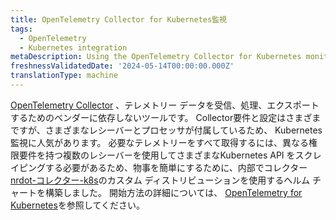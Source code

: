 ```yaml
---
title: OpenTelemetry Collector for Kubernetes監視
tags:
  - OpenTelemetry
  - Kubernetes integration
metaDescription: Using the OpenTelemetry Collector for Kubernetes monitoring
freshnessValidatedDate: '2024-05-14T00:00:00.000Z'
translationType: machine
---
```


[OpenTelemetry Collector](https://opentelemetry.io/docs/collector/) 、テレメトリー データを受信、処理、エクスポートするためのベンダーに依存しないツールです。 Collector要件と設定はさまざまですが、さまざまなレシーバーとプロセッサが付属しているため、 Kubernetes監視に人気があります。 必要なテレメトリーをすべて取得するには、異なる権限要件を持つ複数のレシーバーを使用してさまざまなKubernetes API をスクレイピングする必要があるため、物事を簡単にするために、内部でコレクター[nrdot-コレクター-k8s](https://github.com/newrelic/nrdot-collector-releases/tree/main/distributions/nrdot-collector-k8s)のカスタム ディストリビューションを使用するヘルム チャートを構築しました。 開始方法の詳細については、 [OpenTelemetry for Kubernetes](/docs/kubernetes-pixie/kubernetes-integration/installation/k8s-otel/)を参照してください。